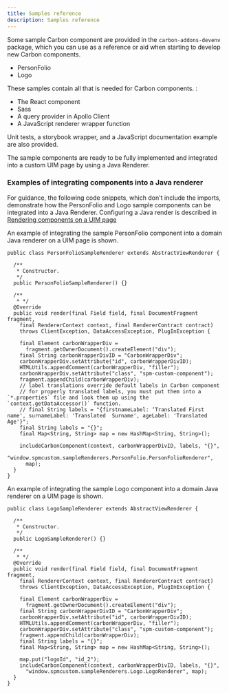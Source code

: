 ```yaml
---
title: Samples reference
description: Samples reference
---
```


Some sample Carbon component are provided in the `carbon-addons-devenv` package, which you can use as a reference or aid when starting to develop new Carbon components.

  - PersonFolio
  - Logo

These samples contain all that is needed for Carbon components. :

 - The React component
 - Sass
 - A query provider in Apollo Client
 - A JavaScript renderer wrapper function

 Unit tests, a storybook wrapper, and a JavaScript documentation example are also provided.

The sample components are ready to be fully implemented and integrated into a custom UIM page by using a Java Renderer.

### Examples of integrating components into a Java renderer
For guidance, the following code snippets, which don't include the imports, demonstrate how the PersonFolio and Logo sample components can be integrated into a Java Renderer. Configuring a Java render is described in [Rendering components on a UIM page](spm-uim-integration)

An example of integrating the sample PersonFolio component into a domain Java renderer on a UIM page is shown.

```
public class PersonFolioSampleRenderer extends AbstractViewRenderer {

  /**
   * Constructor.
   */
  public PersonFolioSampleRenderer() {}

  /**
   * */
  @Override
  public void render(final Field field, final DocumentFragment fragment,
    final RendererContext context, final RendererContract contract)
    throws ClientException, DataAccessException, PlugInException {

    final Element carbonWrapperDiv =
      fragment.getOwnerDocument().createElement("div");
    final String carbonWrapperDivID = "CarbonWrapperDiv";
    carbonWrapperDiv.setAttribute("id", carbonWrapperDivID);
    HTMLUtils.appendComment(carbonWrapperDiv, "filler");
    carbonWrapperDiv.setAttribute("class", "spm-custom-component");
    fragment.appendChild(carbonWrapperDiv);
    // label translations override default labels in Carbon component
    // for properly translated labels, you must put them into a `*.properties` file and look them up using the `context.getDataAccessor()` function.
    // final String labels = "{firstnameLabel: ‘Translated First name', surnameLabel: 'Translated  Surname', ageLabel: 'Translated  Age'}";
    final String labels = "{}";
    final Map<String, String> map = new HashMap<String, String>();

    includeCarbonComponent(context, carbonWrapperDivID, labels, "{}",
      "window.spmcustom.sampleRenderers.PersonFolio.PersonFolioRenderer",
      map);
  }
}
```

An example of integrating the sample Logo component into a domain Java renderer on a UIM page is shown.

```
public class LogoSampleRenderer extends AbstractViewRenderer {

  /**
   * Constructor.
   */
  public LogoSampleRenderer() {}

  /**
   * */
  @Override
  public void render(final Field field, final DocumentFragment fragment,
    final RendererContext context, final RendererContract contract)
    throws ClientException, DataAccessException, PlugInException {

    final Element carbonWrapperDiv =
      fragment.getOwnerDocument().createElement("div");
    final String carbonWrapperDivID = "CarbonWrapperDiv";
    carbonWrapperDiv.setAttribute("id", carbonWrapperDivID);
    HTMLUtils.appendComment(carbonWrapperDiv, "filler");
    carbonWrapperDiv.setAttribute("class", "spm-custom-component");
    fragment.appendChild(carbonWrapperDiv);
    final String labels = "{}";
    final Map<String, String> map = new HashMap<String, String>();

    map.put("logoId", "id_2");
    includeCarbonComponent(context, carbonWrapperDivID, labels, "{}",
      "window.spmcustom.sampleRenderers.Logo.LogoRenderer", map);
  }
}
```

